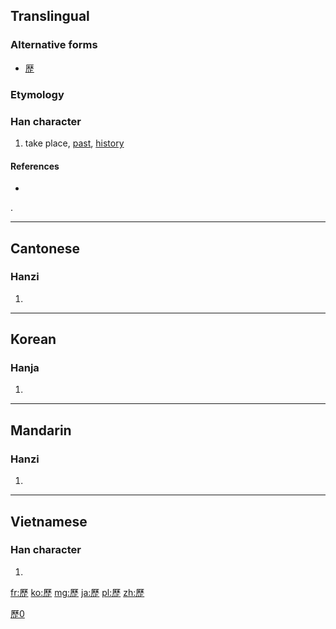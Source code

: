 {{also|歴|历}}
==Translingual==

===Alternative forms===
* [[歴]]

===Etymology===
{{Han compound|厤|止|c1=p|c2=s|t2=stay|ls=psc}}

===Han character===
{{Han char|rn=77|rad=止|as=12|sn=16|four=7121<sub>1</sub>|canj=一竹木一 (MHDM)}}

# take place, [[past]], [[history]]

====References====
* {{Han ref|kx=0577.140|dkj=16340|dj=0968.090|hdz=21445.090|uh=6B77|ud=27511|bh=BEFA|bd=48890}}

[[Category:CJKV characters simplified differently in Japan and China|歷0]].

----

==Cantonese==

===Hanzi===
{{yue-hanzi|jyut=|y=lik6|sim=历}}

# {{defn|Cantonese|sort=止12}}

----

==Korean==

===Hanja===
{{ko-hanja|hangeul=력>역|eumhun=|rv=ryeok>yeok|mr=ryŏk>yŏk|y=lyek>yek}}

# {{defn|Korean|sort=止12}}

----

==Mandarin==

===Hanzi===
{{cmn-hanzi|sim=历|pin=[[lì]] ([[li4]])|wg=li<sup>4</sup>}}

# {{defn|Mandarin|sort=止12}}

----

==Vietnamese==

===Han character===
{{vi-hantu|[[lịch]], [[lếch]], [[lệch]], [[rếch]]|rs=止12}}

# {{defn|Vietnamese|sort=止12}}

[[fr:歷]]
[[ko:歷]]
[[mg:歷]]
[[ja:歷]]
[[pl:歷]]
[[zh:歷]]